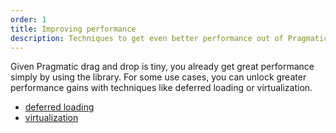 ```yaml
---
order: 1
title: Improving performance
description: Techniques to get even better performance out of Pragmatic drag and drop.
---
```


Given Pragmatic drag and drop is tiny, you already get great performance simply by using the
library. For some use cases, you can unlock greater performance gains with techniques like deferred
loading or virtualization.

- [deferred loading](/components/pragmatic-drag-and-drop/deferred-loading)
- [virtualization](/components/pragmatic-drag-and-drop/virtualization)
